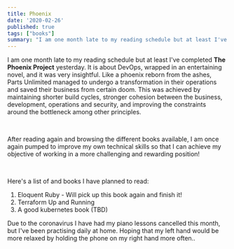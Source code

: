 ```yaml
---
title: Phoenix
date: '2020-02-26'
published: true
tags: ["books"]
summary: "I am one month late to my reading schedule but at least I've completed The Phoenix Project yesterday."
---
```

I am one month late to my reading schedule but at least I've completed **The Phoenix Project** yesterday. It is about DevOps, wrapped in an entertaining novel, and it was very insightful. Like a phoenix reborn from the ashes, Parts Unlimited managed to undergo a transformation in their operations and saved their business from certain doom. This was achieved by maintaining shorter build cycles, stronger cohesion between the business, development, operations and security, and improving the constraints around the bottleneck among other principles.

&nbsp;

After reading again and browsing the different books available, I am once again pumped to improve my own technical skills so that I can achieve my objective of working in a more challenging and rewarding position!

&nbsp;

Here's a list of and books I have planned to read:

1. Eloquent Ruby - Will pick up this book again and finish it!
2. Terraform Up and Running
3. A good kubernetes book (TBD)

Due to the coronavirus I have had my piano lessons cancelled this month, but I've been practising daily at home. Hoping that my left hand would be more relaxed by holding the phone on my right hand more often..
